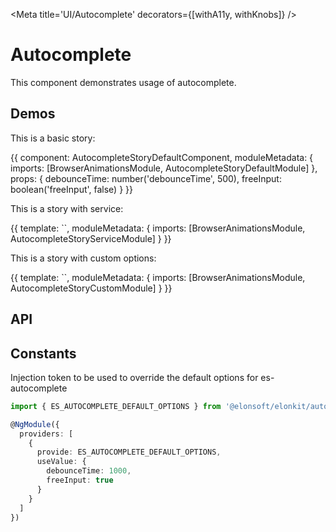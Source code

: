 






<Meta title='UI/Autocomplete' decorators={[withA11y, withKnobs]} />

# Autocomplete

This component demonstrates usage of autocomplete.

## Demos

This is a basic story:

<Preview source={AUTOCOMPLETE_STORY_DEFAULT_SOURCE}>
  <Story name='Default' height='210px'>
    {{
      component: AutocompleteStoryDefaultComponent,
      moduleMetadata: {
        imports: [BrowserAnimationsModule, AutocompleteStoryDefaultModule]
      },
      props: {
        debounceTime: number('debounceTime', 500),
        freeInput: boolean('freeInput', false)
      }
    }}
  </Story>
</Preview>

This is a story with service:

<Preview source={AUTOCOMPLETE_STORY_SERVICE_SOURCE}>
  <Story name='Service' height='210px'>
    {{
      template: `<es-autocomplete-story-service></es-autocomplete-story-service>`,
      moduleMetadata: {
        imports: [BrowserAnimationsModule, AutocompleteStoryServiceModule]
      }
    }}
  </Story>
</Preview>

This is a story with custom options:

<Preview source={AUTOCOMPLETE_STORY_CUSTOM_SOURCE}>
  <Story name='Custom options' height='210px'>
    {{
      template: `<es-autocomplete-story-custom></es-autocomplete-story-custom>`,
      moduleMetadata: {
        imports: [BrowserAnimationsModule, AutocompleteStoryCustomModule]
      }
    }}
  </Story>
</Preview>

## API

<Props of={AutocompleteComponent} />

## Constants

Injection token to be used to override the default options for es-autocomplete

```ts
import { ES_AUTOCOMPLETE_DEFAULT_OPTIONS } from '@elonsoft/elonkit/autocomplete';

@NgModule({
  providers: [
    {
      provide: ES_AUTOCOMPLETE_DEFAULT_OPTIONS,
      useValue: {
        debounceTime: 1000,
        freeInput: true
      }
    }
  ]
})
```
